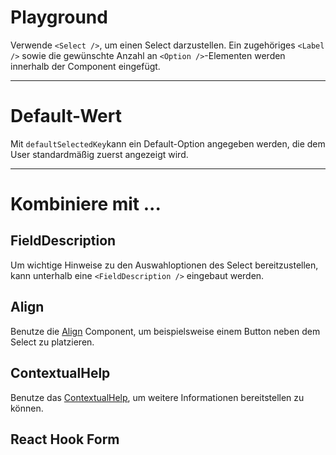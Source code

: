 # Playground

Verwende `<Select />`, um einen Select darzustellen. Ein zugehöriges `<Label />` sowie die gewünschte Anzahl an `<Option />`-Elementen werden innerhalb der Component eingefügt.

<LiveCodeEditor />

---

# Default-Wert

Mit `defaultSelectedKey`kann ein Default-Option angegeben werden, die dem User standardmäßig zuerst angezeigt wird. 

<LiveCodeEditor example="defaultValue" editorCollapsed />

---

# Kombiniere mit ...

## FieldDescription

Um wichtige Hinweise zu den Auswahloptionen des Select bereitzustellen, kann unterhalb eine `<FieldDescription />` eingebaut werden.

<LiveCodeEditor example="fieldDescription" editorCollapsed />

## Align

Benutze die [Align](/03-components/structure/align) Component, um beispielsweise einem Button
neben dem Select zu platzieren.

<LiveCodeEditor example="align" editorCollapsed />

## ContextualHelp

Benutze das [ContextualHelp](/03-components/overlays/contextual-help), um weitere Informationen bereitstellen zu können. 

<LiveCodeEditor example="contextualHelp" editorCollapsed />

## React Hook Form

<LiveCodeEditor example="form" editorCollapsed />
